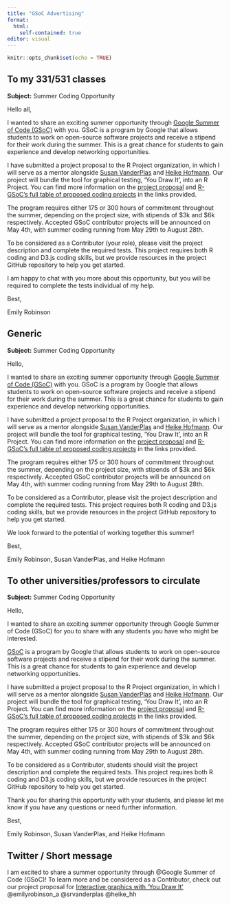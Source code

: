 ```yaml
---
title: "GSoC Advertising"
format: 
  html:
    self-contained: true
editor: visual
---
```


```r
knitr::opts_chunk$set(echo = TRUE)
```

## To my 331/531 classes

**Subject:** Summer Coding Opportunity

Hello all,

I wanted to share an exciting summer opportunity through [Google Summer of Code (GSoC)](https://google.github.io/gsocguides/student/index) with you. GSoC is a program by Google that allows students to work on open-source software projects and receive a stipend for their work during the summer. This is a great chance for students to gain experience and develop networking opportunities.

I have submitted a project proposal to the R Project organization, in which I will serve as a mentor alongside [Susan VanderPlas](https://github.com/srvanderplas) and [Heike Hofmann](https://github.com/heike). Our project will bundle the tool for graphical testing, 'You Draw It', into an R Project. You can find more information on the [project proposal](https://github.com/rstats-gsoc/gsoc2023/wiki/Interactive-graphics-with-%E2%80%98You-Draw-It%E2%80%99) and [R-GSoC's full table of proposed coding projects](https://github.com/rstats-gsoc/gsoc2023/wiki/table-of-proposed-coding-projects) in the links provided.

The program requires either 175 or 300 hours of commitment throughout the summer, depending on the project size, with stipends of $3k and $6k respectively. Accepted GSoC contributor projects will be announced on May 4th, with summer coding running from May 29th to August 28th.

To be considered as a Contributor (your role), please visit the project description and complete the required tests. This project requires both R coding and D3.js coding skills, but we provide resources in the project GitHub repository to help you get started.

I am happy to chat with you more about this opportunity, but you will be required to complete the tests individual of my help.

Best,

Emily Robinson

## Generic

**Subject:** Summer Coding Opportunity

Hello,

I wanted to share an exciting summer opportunity through [Google Summer of Code (GSoC)](https://google.github.io/gsocguides/student/index) with you. GSoC is a program by Google that allows students to work on open-source software projects and receive a stipend for their work during the summer. This is a great chance for students to gain experience and develop networking opportunities.

I have submitted a project proposal to the R Project organization, in which I will serve as a mentor alongside [Susan VanderPlas](https://github.com/srvanderplas) and [Heike Hofmann](https://github.com/heike). Our project will bundle the tool for graphical testing, 'You Draw It', into an R Project. You can find more information on the [project proposal](https://github.com/rstats-gsoc/gsoc2023/wiki/Interactive-graphics-with-%E2%80%98You-Draw-It%E2%80%99) and [R-GSoC's full table of proposed coding projects](https://github.com/rstats-gsoc/gsoc2023/wiki/table-of-proposed-coding-projects) in the links provided.

The program requires either 175 or 300 hours of commitment throughout the summer, depending on the project size, with stipends of $3k and $6k respectively. Accepted GSoC contributor projects will be announced on May 4th, with summer coding running from May 29th to August 28th.

To be considered as a Contributor, please visit the project description and complete the required tests. This project requires both R coding and D3.js coding skills, but we provide resources in the project GitHub repository to help you get started.

We look forward to the potential of working together this summer!

Best,

Emily Robinson,
Susan VanderPlas, and
Heike Hofmann


## To other universities/professors to circulate

**Subject:** Summer Coding Opportunity

Hello,

I wanted to share an exciting summer opportunity through Google Summer of Code (GSoC) for you to share with any students you have who might be interested. 

[GSoC](https://google.github.io/gsocguides/student/index) is a program by Google that allows students to work on open-source software projects and receive a stipend for their work during the summer. This is a great chance for students to gain experience and develop networking opportunities.

I have submitted a project proposal to the R Project organization, in which I will serve as a mentor alongside [Susan VanderPlas](https://github.com/srvanderplas) and [Heike Hofmann](https://github.com/heike). Our project will bundle the tool for graphical testing, 'You Draw It', into an R Project. You can find more information on the [project proposal](https://github.com/rstats-gsoc/gsoc2023/wiki/Interactive-graphics-with-%E2%80%98You-Draw-It%E2%80%99) and [R-GSoC's full table of proposed coding projects](https://github.com/rstats-gsoc/gsoc2023/wiki/table-of-proposed-coding-projects) in the links provided.

The program requires either 175 or 300 hours of commitment throughout the summer, depending on the project size, with stipends of $3k and $6k respectively. Accepted GSoC contributor projects will be announced on May 4th, with summer coding running from May 29th to August 28th.

To be considered as a Contributor, students should visit the project description and complete the required tests. This project requires both R coding and D3.js coding skills, but we provide resources in the project GitHub repository to help you get started.

Thank you for sharing this opportunity with your students, and please let me know if you have any questions or need further information.

Best,

Emily Robinson,
Susan VanderPlas, and
Heike Hofmann

## Twitter / Short message

I am excited to share a summer opportunity through @Google Summer of Code (GSoC)! To learn more and be considered as a Contributor, check out our project proposal for [Interactive graphics with 'You Draw It'](https://github.com/rstats-gsoc/gsoc2023/wiki/Interactive-graphics-with-%E2%80%98You-Draw-It%E2%80%99) @emilyrobinson_a @srvanderplas @heike_hh